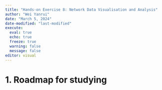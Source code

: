 ```yaml
---
title: "Hands-on Exercise 8: Network Data Visualisation and Analysis"
author: "Wei Yanrui"
date: "March 5, 2024"
date-modified: "last-modified"
execute: 
  eval: true
  echo: true
  freeze: true
  warning: false
  message: false
editor: visual
---
```


# 1. Roadmap for studying

![]()

